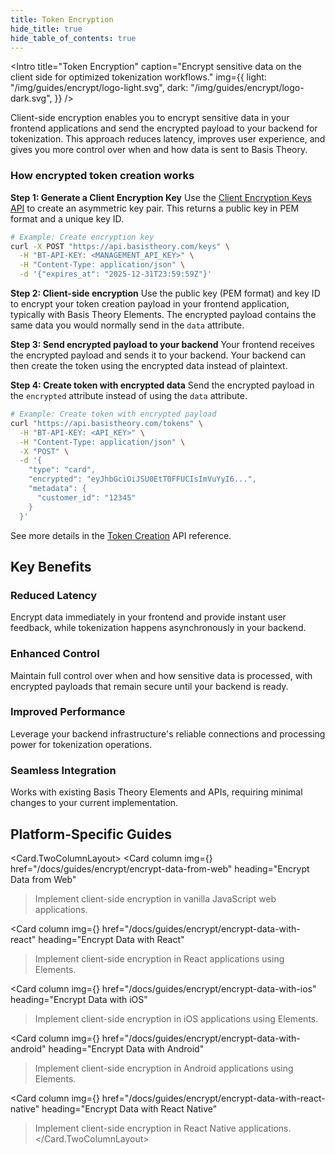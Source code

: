 ```yaml
---
title: Token Encryption
hide_title: true
hide_table_of_contents: true
---
```



<Intro
  title="Token Encryption"
  caption="Encrypt sensitive data on the client side for optimized tokenization workflows."
  img={{
    light: "/img/guides/encrypt/logo-light.svg",
    dark: "/img/guides/encrypt/logo-dark.svg",
  }}
/>

Client-side encryption enables you to encrypt sensitive data in your frontend applications and send the encrypted payload to your backend for tokenization. This approach reduces latency, improves user experience, and gives you more control over when and how data is sent to Basis Theory.

### How encrypted token creation works

**Step 1: Generate a Client Encryption Key**
Use the [Client Encryption Keys API](/docs/api/client-keys#create-client-encryption-key) to create an asymmetric key pair. This returns a public key in PEM format and a unique key ID.

```bash
# Example: Create encryption key
curl -X POST "https://api.basistheory.com/keys" \
  -H "BT-API-KEY: <MANAGEMENT_API_KEY>" \
  -H "Content-Type: application/json" \
  -d '{"expires_at": "2025-12-31T23:59:59Z"}'
```

**Step 2: Client-side encryption**
Use the public key (PEM format) and key ID to encrypt your token creation payload in your frontend application, typically with Basis Theory Elements. The encrypted payload contains the same data you would normally send in the `data` attribute.

**Step 3: Send encrypted payload to your backend**
Your frontend receives the encrypted payload and sends it to your backend. Your backend can then create the token using the encrypted data instead of plaintext.

**Step 4: Create token with encrypted data**
Send the encrypted payload in the `encrypted` attribute instead of using the `data` attribute.

```bash
# Example: Create token with encrypted payload
curl "https://api.basistheory.com/tokens" \
  -H "BT-API-KEY: <API_KEY>" \
  -H "Content-Type: application/json" \
  -X "POST" \
  -d '{
    "type": "card",
    "encrypted": "eyJhbGciOiJSU0EtT0FFUCIsImVuYyI6...",
    "metadata": {
      "customer_id": "12345"
    }
  }'
```
See more details in the [Token Creation](/docs/api/tokens#encrypted-token-creation) API reference.

## Key Benefits

### Reduced Latency
Encrypt data immediately in your frontend and provide instant user feedback, while tokenization happens asynchronously in your backend.

### Enhanced Control
Maintain full control over when and how sensitive data is processed, with encrypted payloads that remain secure until your backend is ready.

### Improved Performance
Leverage your backend infrastructure's reliable connections and processing power for tokenization operations.

### Seamless Integration
Works with existing Basis Theory Elements and APIs, requiring minimal changes to your current implementation. 

## Platform-Specific Guides

<Card.TwoColumnLayout>
  <Card
    column
    img={<Encrypt />}
    href="/docs/guides/encrypt/encrypt-data-from-web"
    heading="Encrypt Data from Web"
  >Implement client-side encryption in vanilla JavaScript web applications.</Card>

  <Card
    column
    img={<Encrypt />}
    href="/docs/guides/encrypt/encrypt-data-with-react"
    heading="Encrypt Data with React"
  >Implement client-side encryption in React applications using Elements.</Card>

  <Card
    column
    img={<Encrypt />}
    href="/docs/guides/encrypt/encrypt-data-with-ios"
    heading="Encrypt Data with iOS"
  >Implement client-side encryption in iOS applications using Elements.</Card>

  <Card
    column
    img={<Encrypt />}
    href="/docs/guides/encrypt/encrypt-data-with-android"
    heading="Encrypt Data with Android"
  >Implement client-side encryption in Android applications using Elements.</Card>

  <Card
    column
    img={<Encrypt />}
    href="/docs/guides/encrypt/encrypt-data-with-react-native"
    heading="Encrypt Data with React Native"
  >Implement client-side encryption in React Native applications.</Card>
</Card.TwoColumnLayout>
